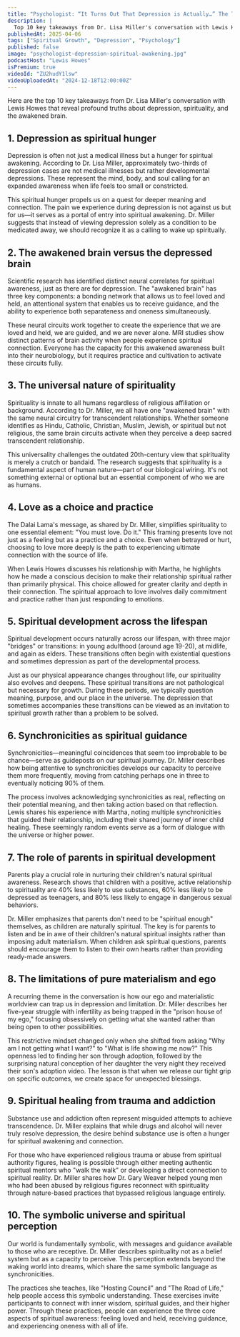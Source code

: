 ```yaml
---
title: "Psychologist: “It Turns Out That Depression is Actually…” The TRUTH We ALL Have to Face!"
description: |
  Top 10 key takeaways from Dr. Lisa Miller's conversation with Lewis Howes that reveal profound truths about depression, spirituality, and the awakened brain.
publishedAt: 2025-04-06
tags: ["Spiritual Growth", "Depression", "Psychology"]
published: false
image: "psychologist-depression-spiritual-awakening.jpg"
podcastHost: "Lewis Howes"
isPremium: true
videoId: "ZU2hudY1lsw"
videoUploadedAt: "2024-12-18T12:00:00Z"
---
```



<PodcastSummaryPageLayout frontmatter={frontmatter}>

Here are the top 10 key takeaways from Dr. Lisa Miller's conversation with Lewis Howes that reveal profound truths about depression, spirituality, and the awakened brain.

## 1. Depression as spiritual hunger

Depression is often not just a medical illness but a hunger for spiritual awakening. According to Dr. Lisa Miller, approximately two-thirds of depression cases are not medical illnesses but rather developmental depressions. These represent the mind, body, and soul calling for an expanded awareness when life feels too small or constricted.

This spiritual hunger propels us on a quest for deeper meaning and connection. The pain we experience during depression is not against us but for us—it serves as a portal of entry into spiritual awakening. Dr. Miller suggests that instead of viewing depression solely as a condition to be medicated away, we should recognize it as a calling to wake up spiritually.

## 2. The awakened brain versus the depressed brain

Scientific research has identified distinct neural correlates for spiritual awareness, just as there are for depression. The "awakened brain" has three key components: a bonding network that allows us to feel loved and held, an attentional system that enables us to receive guidance, and the ability to experience both separateness and oneness simultaneously.

These neural circuits work together to create the experience that we are loved and held, we are guided, and we are never alone. MRI studies show distinct patterns of brain activity when people experience spiritual connection. Everyone has the capacity for this awakened awareness built into their neurobiology, but it requires practice and cultivation to activate these circuits fully.

## 3. The universal nature of spirituality

Spirituality is innate to all humans regardless of religious affiliation or background. According to Dr. Miller, we all have one "awakened brain" with the same neural circuitry for transcendent relationships. Whether someone identifies as Hindu, Catholic, Christian, Muslim, Jewish, or spiritual but not religious, the same brain circuits activate when they perceive a deep sacred transcendent relationship.

This universality challenges the outdated 20th-century view that spirituality is merely a crutch or bandaid. The research suggests that spirituality is a fundamental aspect of human nature—part of our biological wiring. It's not something external or optional but an essential component of who we are as humans.

## 4. Love as a choice and practice

The Dalai Lama's message, as shared by Dr. Miller, simplifies spirituality to one essential element: "You must love. Do it." This framing presents love not just as a feeling but as a practice and a choice. Even when betrayed or hurt, choosing to love more deeply is the path to experiencing ultimate connection with the source of life.

When Lewis Howes discusses his relationship with Martha, he highlights how he made a conscious decision to make their relationship spiritual rather than primarily physical. This choice allowed for greater clarity and depth in their connection. The spiritual approach to love involves daily commitment and practice rather than just responding to emotions.

## 5. Spiritual development across the lifespan

Spiritual development occurs naturally across our lifespan, with three major "bridges" or transitions: in young adulthood (around age 19-20), at midlife, and again as elders. These transitions often begin with existential questions and sometimes depression as part of the developmental process.

Just as our physical appearance changes throughout life, our spirituality also evolves and deepens. These spiritual transitions are not pathological but necessary for growth. During these periods, we typically question meaning, purpose, and our place in the universe. The depression that sometimes accompanies these transitions can be viewed as an invitation to spiritual growth rather than a problem to be solved.

## 6. Synchronicities as spiritual guidance

Synchronicities—meaningful coincidences that seem too improbable to be chance—serve as guideposts on our spiritual journey. Dr. Miller describes how being attentive to synchronicities develops our capacity to perceive them more frequently, moving from catching perhaps one in three to eventually noticing 90% of them.

The process involves acknowledging synchronicities as real, reflecting on their potential meaning, and then taking action based on that reflection. Lewis shares his experience with Martha, noting multiple synchronicities that guided their relationship, including their shared journey of inner child healing. These seemingly random events serve as a form of dialogue with the universe or higher power.

## 7. The role of parents in spiritual development

Parents play a crucial role in nurturing their children's natural spiritual awareness. Research shows that children with a positive, active relationship to spirituality are 40% less likely to use substances, 60% less likely to be depressed as teenagers, and 80% less likely to engage in dangerous sexual behaviors.

Dr. Miller emphasizes that parents don't need to be "spiritual enough" themselves, as children are naturally spiritual. The key is for parents to listen and be in awe of their children's natural spiritual insights rather than imposing adult materialism. When children ask spiritual questions, parents should encourage them to listen to their own hearts rather than providing ready-made answers.

## 8. The limitations of pure materialism and ego

A recurring theme in the conversation is how our ego and materialistic worldview can trap us in depression and limitation. Dr. Miller describes her five-year struggle with infertility as being trapped in the "prison house of my ego," focusing obsessively on getting what she wanted rather than being open to other possibilities.

This restrictive mindset changed only when she shifted from asking "Why am I not getting what I want?" to "What is life showing me now?" This openness led to finding her son through adoption, followed by the surprising natural conception of her daughter the very night they received their son's adoption video. The lesson is that when we release our tight grip on specific outcomes, we create space for unexpected blessings.

## 9. Spiritual healing from trauma and addiction

Substance use and addiction often represent misguided attempts to achieve transcendence. Dr. Miller explains that while drugs and alcohol will never truly resolve depression, the desire behind substance use is often a hunger for spiritual awakening and connection.

For those who have experienced religious trauma or abuse from spiritual authority figures, healing is possible through either meeting authentic spiritual mentors who "walk the walk" or developing a direct connection to spiritual reality. Dr. Miller shares how Dr. Gary Weaver helped young men who had been abused by religious figures reconnect with spirituality through nature-based practices that bypassed religious language entirely.

## 10. The symbolic universe and spiritual perception

Our world is fundamentally symbolic, with messages and guidance available to those who are receptive. Dr. Miller describes spirituality not as a belief system but as a capacity to perceive. This perception extends beyond the waking world into dreams, which share the same symbolic language as synchronicities.

The practices she teaches, like "Hosting Council" and "The Road of Life," help people access this symbolic understanding. These exercises invite participants to connect with inner wisdom, spiritual guides, and their higher power. Through these practices, people can experience the three core aspects of spiritual awareness: feeling loved and held, receiving guidance, and experiencing oneness with all of life.

</PodcastSummaryPageLayout>
